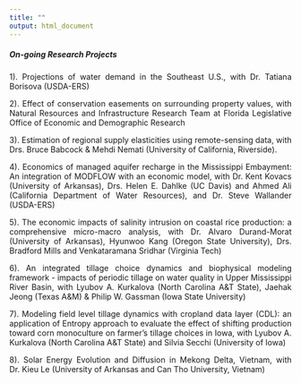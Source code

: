 ```yaml
---
title: ""
output: html_document
---
```

<style>
body {
text-align: justify}
</style>

##### **On-going Research Projects**

1). Projections of water demand in the Southeast U.S., with Dr. Tatiana Borisova (USDA-ERS)

2). Effect of conservation easements on surrounding property values, with Natural Resources and Infrastructure Research Team at Florida Legislative Office of Economic and Demographic Research

3). Estimation of regional supply elasticities using remote-sensing data, with Drs. Bruce Babcock & Mehdi Nemati (University of California, Riverside).

4). Economics of managed aquifer recharge in the Mississippi Embayment: An integration of MODFLOW with an economic model, with Dr. Kent Kovacs (University of Arkansas), Drs. Helen E. Dahlke (UC Davis) and Ahmed Ali (California Department of Water Resources), and Dr. Steve Wallander (USDA-ERS)

5). The economic impacts of salinity intrusion on coastal rice production: a comprehensive micro-macro analysis, with Dr. Alvaro Durand-Morat (University of Arkansas), Hyunwoo Kang (Oregon State University), Drs. Bradford Mills and Venkataramana Sridhar (Virginia Tech)

6). An integrated tillage choice dynamics and biophysical modeling framework - impacts of periodic tillage on water quality in Upper Mississippi River Basin, with Lyubov A. Kurkalova (North Carolina A&T State), Jaehak Jeong (Texas A&M) & Philip W. Gassman (Iowa State University)

7). Modeling field level tillage dynamics with cropland data layer (CDL): an application of Entropy approach to evaluate the effect of shifting production toward corn monoculture on farmer’s tillage choices in Iowa, with Lyubov A. Kurkalova (North Carolina A&T State) and Silvia Secchi (University of Iowa)

8). Solar Energy Evolution and Diffusion in Mekong Delta, Vietnam, with Dr. Kieu Le (University of Arkansas and Can Tho University, Vietnam)

